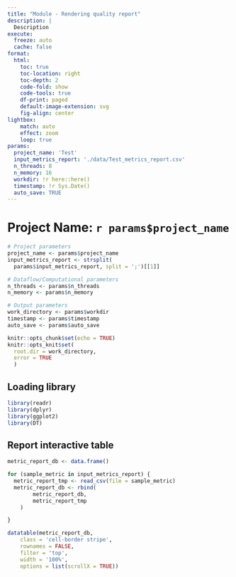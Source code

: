 ```yaml
---
title: "Module - Rendering quality report"
description: | 
  Description
execute:
  freeze: auto
  cache: false
format:
  html:
    toc: true
    toc-location: right
    toc-depth: 2
    code-fold: show
    code-tools: true
    df-print: paged
    default-image-extension: svg
    fig-align: center
lightbox:
    match: auto
    effect: zoom
    loop: true
params:
  project_name: 'Test'
  input_metrics_report: './data/Test_metrics_report.csv'
  n_threads: 8
  n_memory: 16
  workdir: !r here::here()
  timestamp: !r Sys.Date()
  auto_save: TRUE
---
```



# Project Name: `r params$project_name`

```r

# Project parameters 
project_name <- params$project_name
input_metrics_report <- strsplit(
  params$input_metrics_report, split = ';')[[1]]

# Dataflow/Computational parameters
n_threads <- params$n_threads
n_memory <- params$n_memory

# Output parameters
work_directory <- params$workdir
timestamp <- params$timestamp
auto_save <- params$auto_save

knitr::opts_chunk$set(echo = TRUE)
knitr::opts_knit$set(
  root.dir = work_directory,
  error = TRUE
  )

```

## Loading library

```r

library(readr)
library(dplyr)
library(ggplot2)
library(DT)

```

## Report interactive table

```r

metric_report_db <- data.frame()

for (sample_metric in input_metrics_report) {
  metric_report_tmp <- read_csv(file = sample_metric)
  metric_report_db <- rbind(
        metric_report_db,
        metric_report_tmp
    )

}

datatable(metric_report_db, 
    class = 'cell-border stripe',
    rownames = FALSE,
    filter = 'top',
    width = '100%', 
    options = list(scrollX = TRUE))

```
